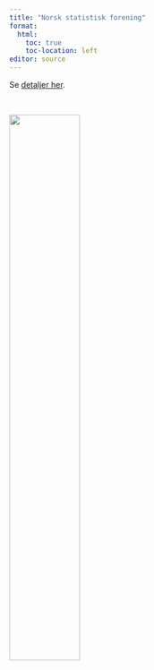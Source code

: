 ```yaml
---
title: "Norsk statistisk forening"
format: 
  html:
    toc: true
    toc-location: left
editor: source
---
```


Se [detaljer her](https://sites.google.com/site/statistiskforening/forside).
</b>

<br>

![](fig/logo_NFR_alle.jpeg){width="50%"}
